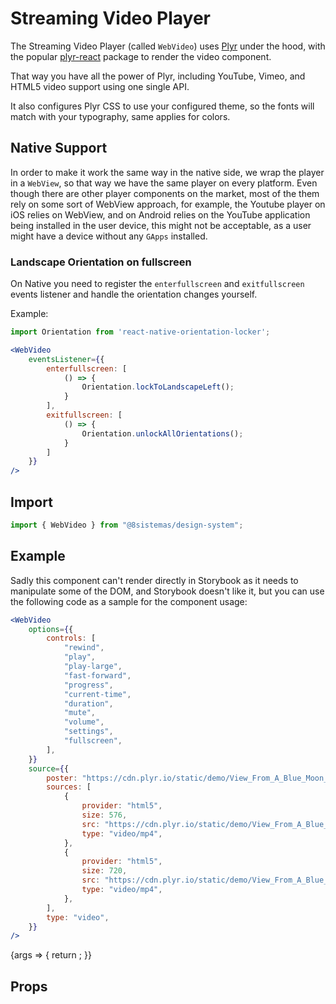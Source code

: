 
<Meta title="Primitives/Streaming Video Player" component={WebVideo} />

# Streaming Video Player

The Streaming Video Player (called `WebVideo`) uses [Plyr](https://plyr.io/) under the hood, with the popular
[plyr-react](https://github.com/chintan9/plyr-react) package to render the video component.

That way you have all the power of Plyr, including YouTube, Vimeo, and HTML5 video support using one single API.

It also configures Plyr CSS to use your configured theme, so the fonts will match with your typography, same applies for
colors.

## Native Support

In order to make it work the same way in the native side, we wrap the player in a `WebView`, so that way we have the
same player on every platform. Even though there are other player components on the market, most of the them rely on
some sort of WebView approach, for example, the Youtube player on iOS relies on WebView, and on Android relies on the
YouTube application being installed in the user device, this might not be acceptable, as a user might have a device
without any `GApps` installed.

### Landscape Orientation on fullscreen

On Native you need to register the `enterfullscreen` and `exitfullscreen` events listener and handle the orientation changes yourself.

Example:

```jsx
import Orientation from 'react-native-orientation-locker';

<WebVideo
    eventsListener={{
        enterfullscreen: [
            () => {
                Orientation.lockToLandscapeLeft();
            }
        ],
        exitfullscreen: [
            () => {
                Orientation.unlockAllOrientations();
            }
        ]
    }}
/>
```

## Import

```jsx
import { WebVideo } from "@8sistemas/design-system";
```

## Example

Sadly this component can't render directly in Storybook as it needs to manipulate some of the DOM, and Storybook doesn't
like it, but you can use the following code as a sample for the component usage:

```jsx
<WebVideo
    options={{
        controls: [
            "rewind",
            "play",
            "play-large",
            "fast-forward",
            "progress",
            "current-time",
            "duration",
            "mute",
            "volume",
            "settings",
            "fullscreen",
        ],
    }}
    source={{
        poster: "https://cdn.plyr.io/static/demo/View_From_A_Blue_Moon_Trailer-HD.jpg",
        sources: [
            {
                provider: "html5",
                size: 576,
                src: "https://cdn.plyr.io/static/demo/View_From_A_Blue_Moon_Trailer-576p.mp4",
                type: "video/mp4",
            },
            {
                provider: "html5",
                size: 720,
                src: "https://cdn.plyr.io/static/demo/View_From_A_Blue_Moon_Trailer-720p.mp4",
                type: "video/mp4",
            },
        ],
        type: "video",
    }}
/>
```

<Canvas>
    <Story name="Sample Video inside a Modal">
        {args => {
            return <WebVideoModalSample />;
        }}
    </Story>
</Canvas>

## Props

<ArgsTable of={WebVideo} />
